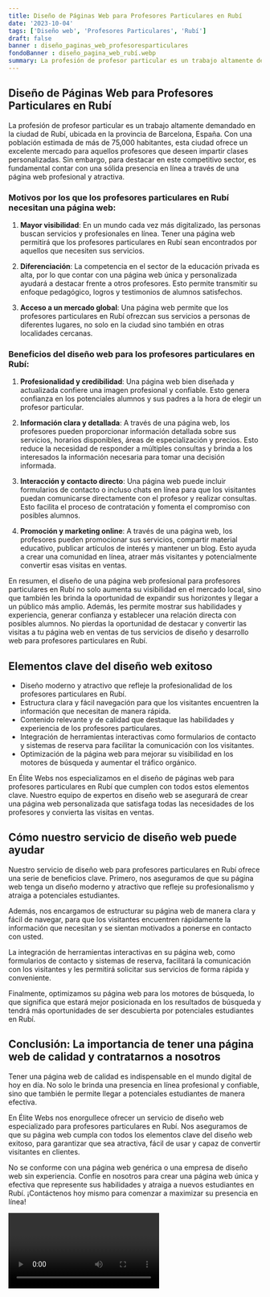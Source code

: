 ```yaml
---
title: Diseño de Páginas Web para Profesores Particulares en Rubí
date: '2023-10-04'
tags: ['Diseño web', 'Profesores Particulares', 'Rubí']
draft: false
banner : diseño_paginas_web_profesoresparticulares
fondoBanner : diseño_pagina_web_rubí.webp
summary: La profesión de profesor particular es un trabajo altamente demandado en la ciudad de Rubí, ubicada en la provincia de Barcelona, España. Con una población estimada de más de 75,000 habitantes, esta ciudad ofrece un excelente mercado para aquellos profesores que deseen impartir clases personalizadas. Sin embargo, para destacar en este competitivo sector, es fundamental contar con una sólida presencia en línea a través de una página web profesional y atractiva.
---
```


## Diseño de Páginas Web para Profesores Particulares en Rubí

La profesión de profesor particular es un trabajo altamente demandado en la ciudad de Rubí, ubicada en la provincia de Barcelona, España. Con una población estimada de más de 75,000 habitantes, esta ciudad ofrece un excelente mercado para aquellos profesores que deseen impartir clases personalizadas. Sin embargo, para destacar en este competitivo sector, es fundamental contar con una sólida presencia en línea a través de una página web profesional y atractiva.

### Motivos por los que los profesores particulares en Rubí necesitan una página web:

1. **Mayor visibilidad**: En un mundo cada vez más digitalizado, las personas buscan servicios y profesionales en línea. Tener una página web permitirá que los profesores particulares en Rubí sean encontrados por aquellos que necesiten sus servicios.

2. **Diferenciación**: La competencia en el sector de la educación privada es alta, por lo que contar con una página web única y personalizada ayudará a destacar frente a otros profesores. Esto permite transmitir su enfoque pedagógico, logros y testimonios de alumnos satisfechos.

3. **Acceso a un mercado global**: Una página web permite que los profesores particulares en Rubí ofrezcan sus servicios a personas de diferentes lugares, no solo en la ciudad sino también en otras localidades cercanas.

### Beneficios del diseño web para los profesores particulares en Rubí:

1. **Profesionalidad y credibilidad**: Una página web bien diseñada y actualizada confiere una imagen profesional y confiable. Esto genera confianza en los potenciales alumnos y sus padres a la hora de elegir un profesor particular.

2. **Información clara y detallada**: A través de una página web, los profesores pueden proporcionar información detallada sobre sus servicios, horarios disponibles, áreas de especialización y precios. Esto reduce la necesidad de responder a múltiples consultas y brinda a los interesados la información necesaria para tomar una decisión informada.

3. **Interacción y contacto directo**: Una página web puede incluir formularios de contacto o incluso chats en línea para que los visitantes puedan comunicarse directamente con el profesor y realizar consultas. Esto facilita el proceso de contratación y fomenta el compromiso con posibles alumnos.

4. **Promoción y marketing online**: A través de una página web, los profesores pueden promocionar sus servicios, compartir material educativo, publicar artículos de interés y mantener un blog. Esto ayuda a crear una comunidad en línea, atraer más visitantes y potencialmente convertir esas visitas en ventas.

En resumen, el diseño de una página web profesional para profesores particulares en Rubí no solo aumenta su visibilidad en el mercado local, sino que también les brinda la oportunidad de expandir sus horizontes y llegar a un público más amplio. Además, les permite mostrar sus habilidades y experiencia, generar confianza y establecer una relación directa con posibles alumnos. No pierdas la oportunidad de destacar y convertir las visitas a tu página web en ventas de tus servicios de diseño y desarrollo web para profesores particulares en Rubí.

<GifSeo />

<Cta />

## Elementos clave del diseño web exitoso

- Diseño moderno y atractivo que refleje la profesionalidad de los profesores particulares en Rubí.
- Estructura clara y fácil navegación para que los visitantes encuentren la información que necesitan de manera rápida.
- Contenido relevante y de calidad que destaque las habilidades y experiencia de los profesores particulares.
- Integración de herramientas interactivas como formularios de contacto y sistemas de reserva para facilitar la comunicación con los visitantes.
- Optimización de la página web para mejorar su visibilidad en los motores de búsqueda y aumentar el tráfico orgánico.

En Élite Webs nos especializamos en el diseño de páginas web para profesores particulares en Rubí que cumplen con todos estos elementos clave. Nuestro equipo de expertos en diseño web se asegurará de crear una página web personalizada que satisfaga todas las necesidades de los profesores y convierta las visitas en ventas.

## Cómo nuestro servicio de diseño web puede ayudar

Nuestro servicio de diseño web para profesores particulares en Rubí ofrece una serie de beneficios clave. Primero, nos aseguramos de que su página web tenga un diseño moderno y atractivo que refleje su profesionalismo y atraiga a potenciales estudiantes.

Además, nos encargamos de estructurar su página web de manera clara y fácil de navegar, para que los visitantes encuentren rápidamente la información que necesitan y se sientan motivados a ponerse en contacto con usted.

La integración de herramientas interactivas en su página web, como formularios de contacto y sistemas de reserva, facilitará la comunicación con los visitantes y les permitirá solicitar sus servicios de forma rápida y conveniente.

Finalmente, optimizamos su página web para los motores de búsqueda, lo que significa que estará mejor posicionada en los resultados de búsqueda y tendrá más oportunidades de ser descubierta por potenciales estudiantes en Rubí.

## Conclusión: La importancia de tener una página web de calidad y contratarnos a nosotros

Tener una página web de calidad es indispensable en el mundo digital de hoy en día. No solo le brinda una presencia en línea profesional y confiable, sino que también le permite llegar a potenciales estudiantes de manera efectiva.

En Élite Webs nos enorgullece ofrecer un servicio de diseño web especializado para profesores particulares en Rubí. Nos aseguramos de que su página web cumpla con todos los elementos clave del diseño web exitoso, para garantizar que sea atractiva, fácil de usar y capaz de convertir visitantes en clientes.

No se conforme con una página web genérica o una empresa de diseño web sin experiencia. Confíe en nosotros para crear una página web única y efectiva que represente sus habilidades y atraiga a nuevos estudiantes en Rubí. ¡Contáctenos hoy mismo para comenzar a maximizar su presencia en línea!

<Video />

<CtaBot job='Profesores Particulares' city='Rubí'/>

<Gmaps query='Rubí+españa+maps' />